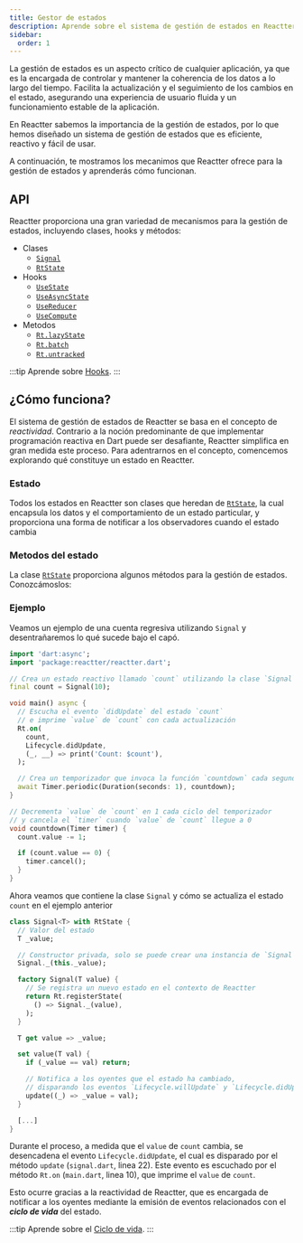 ```yaml
---
title: Gestor de estados
description: Aprende sobre el sistema de gestión de estados en Reactter y cómo funciona.
sidebar:
  order: 1
---
```


La gestión de estados es un aspecto crítico de cualquier aplicación, ya que es la encargada de controlar y mantener la coherencia de los datos a lo largo del tiempo.
Facilita la actualización y el seguimiento de los cambios en el estado, asegurando una experiencia de usuario fluida y un funcionamiento estable de la aplicación.

En Reactter sabemos la importancia de la gestión de estados, por lo que hemos diseñado un sistema de gestión de estados que es eficiente, reactivo y fácil de usar.

A continuación, te mostramos los mecanimos que Reactter ofrece para la gestión de estados y aprenderás cómo funcionan.

## API

Reactter proporciona una gran variedad de mecanismos para la gestión de estados, incluyendo clases, hooks y métodos:

- Clases
  - <HT>[`Signal`](/reactter/es/api/classes/signal)</HT>
  - <HT>[`RtState`](/reactter/es/api/classes/RtState)</HT>
- Hooks
  - <HT>[`UseState`](/reactter/es/api/hooks/use_state)</HT>
  - <HT>[`UseAsyncState`](/reactter/es/api/hooks/use_async_state)</HT>
  - <HT>[`UseReducer`](/reactter/es/api/hooks/use_reducer)</HT>
  - <HT>[`UseCompute`](/reactter/es/api/hooks/use_compute)</HT>
- Metodos
  - <HM>[`Rt.lazyState`](/reactter/es/api/methods/state_management_methods/#rtlazy_state)</HM>
  - <HM>[`Rt.batch`](/reactter/es/api/methods/state_management_methods/#rtbatch)</HM>
  - <HM>[`Rt.untracked`](/reactter/es/api/methods/state_management_methods/#rtuntracked)</HM>

:::tip
  Aprende sobre <HT>[Hooks](/reactter/es/core_concepts/hooks)</HT>.
:::

## ¿Cómo funciona?

El sistema de gestión de estados de Reactter se basa en el concepto de _reactividad_.
Contrario a la noción predominante de que implementar programación reactiva en Dart puede ser desafiante,
Reactter simplifica en gran medida este proceso.
Para adentrarnos en el concepto, comencemos explorando qué constituye un estado en Reactter.

### Estado

Todos los estados en Reactter son clases que heredan de <HT><a href="https://pub.dev/documentation/reactter/latest/reactter/RtState-class.html" target="_blank">`RtState`</a></HT>,
la cual encapsula los datos y el comportamiento de un estado particular, y proporciona una forma de notificar a los observadores cuando el estado cambia

### Metodos del estado

La clase <HT>[`RtState`](/reactter/api/classes/rt_state)</HT> proporciona algunos métodos para la gestión de estados. Conozcámoslos:

<StateMethods />

### Ejemplo

Veamos un ejemplo de una cuenta regresiva utilizando <HT>`Signal`</HT> y desentrañaremos lo qué sucede bajo el capó.

```dart title="main.dart" /(Signal)(?!\u0060)/ /count(?!down)(?!\u0060)/ "count.value" "Rt.on" "Lifecycle.didUpdate"
import 'dart:async';
import 'package:reactter/reactter.dart';

// Crea un estado reactivo llamado `count` utilizando la clase `Signal`
final count = Signal(10);

void main() async {
  // Escucha el evento `didUpdate` del estado `count`
  // e imprime `value` de `count` con cada actualización
  Rt.on(
    count,
    Lifecycle.didUpdate,
    (_, __) => print('Count: $count'),
  );

  // Crea un temporizador que invoca la función `countdown` cada segundo
  await Timer.periodic(Duration(seconds: 1), countdown);
}

// Decrementa `value` de `count` en 1 cada ciclo del temporizador
// y cancela el `timer` cuando `value` de `count` llegue a 0
void countdown(Timer timer) {
  count.value -= 1;

  if (count.value == 0) {
    timer.cancel();
  }
}
```

Ahora veamos que contiene la clase <HT>`Signal`</HT> y cómo se actualiza el estado `count` en el ejemplo anterior

```dart title="signal.dart" "Rt.registerState" "RtState" "_value" "update"
class Signal<T> with RtState {
  // Valor del estado
  T _value;

  // Constructor privada, solo se puede crear una instancia de `Signal` a través del factory.
  Signal._(this._value);

  factory Signal(T value) {
    // Se registra un nuevo estado en el contexto de Reactter
    return Rt.registerState(
      () => Signal._(value),
    );
  }

  T get value => _value;

  set value(T val) {
    if (_value == val) return;

    // Notifica a los oyentes que el estado ha cambiado,
    // disparando los eventos `Lifecycle.willUpdate` y `Lifecycle.didUpdate` en orden.
    update((_) => _value = val);
  }

  [...]
}
```

Durante el proceso, a medida que el `value` de `count` cambia, se desencadena el evento <HE>`Lifecycle.didUpdate`</HE>, el cual es disparado por el método <HM>`update`</HM> (`signal.dart`, linea 22).
Este evento es escuchado por el método <HM>`Rt.on`</HM> (`main.dart`, linea 10), que imprime el `value` de `count`.

Esto ocurre gracias a la reactividad de Reactter, que es encargada de notificar a los oyentes mediante la emisión de eventos relacionados con el **_ciclo de vida_** del estado.

:::tip
  Aprende sobre el <HT>[Ciclo de vida](/reactter/es/core_concepts/lifecycle)</HT>.
:::
